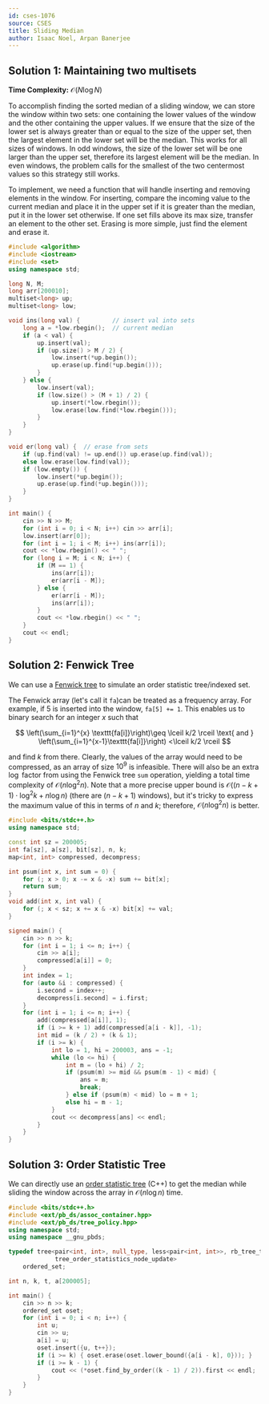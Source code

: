 ```yaml
---
id: cses-1076
source: CSES
title: Sliding Median
author: Isaac Noel, Arpan Banerjee
---
```


## Solution 1: Maintaining two multisets
**Time Complexity:** $\mathcal{O}(N\log N)$

To accomplish finding the sorted median of a sliding window, we can store the
window within two sets: one containing the lower values of the window and the
other containing the upper values. If we ensure that the size of the lower set
is always greater than or equal to the size of the upper set, then the largest
element in the lower set will be the median. This works for all sizes of
windows. In odd windows, the size of the lower set will be one larger than the
upper set, therefore its largest element will be the median. In even windows,
the problem calls for the smallest of the two centermost values so this strategy
still works.

To implement, we need a function that will handle inserting and removing
elements in the window. For inserting, compare the incoming value to the current
median and place it in the upper set if it is greater than the median, put it in
the lower set otherwise. If one set fills above its max size, transfer an
element to the other set. Erasing is more simple, just find the element and
erase it.

<LanguageSection>
<CPPSection>

```cpp
#include <algorithm>
#include <iostream>
#include <set>
using namespace std;

long N, M;
long arr[200010];
multiset<long> up;
multiset<long> low;

void ins(long val) {         // insert val into sets
	long a = *low.rbegin();  // current median
	if (a < val) {
		up.insert(val);
		if (up.size() > M / 2) {
			low.insert(*up.begin());
			up.erase(up.find(*up.begin()));
		}
	} else {
		low.insert(val);
		if (low.size() > (M + 1) / 2) {
			up.insert(*low.rbegin());
			low.erase(low.find(*low.rbegin()));
		}
	}
}

void er(long val) {  // erase from sets
	if (up.find(val) != up.end()) up.erase(up.find(val));
	else low.erase(low.find(val));
	if (low.empty()) {
		low.insert(*up.begin());
		up.erase(up.find(*up.begin()));
	}
}

int main() {
	cin >> N >> M;
	for (int i = 0; i < N; i++) cin >> arr[i];
	low.insert(arr[0]);
	for (int i = 1; i < M; i++) ins(arr[i]);
	cout << *low.rbegin() << " ";
	for (long i = M; i < N; i++) {
		if (M == 1) {
			ins(arr[i]);
			er(arr[i - M]);
		} else {
			er(arr[i - M]);
			ins(arr[i]);
		}
		cout << *low.rbegin() << " ";
	}
	cout << endl;
}
```

</CPPSection>
</LanguageSection>

## Solution 2: Fenwick Tree

We can use a [Fenwick tree](/gold/PURS#binary-indexed-tree) to simulate an order statistic tree/indexed set.

The Fenwick array (let's call it `fa`)can be treated as a frequency array. For example, if 5 is inserted into the window, `fa[5] += 1`. This enables us to binary search for an integer $x$ such that

$$
\left(\sum_{i=1}^{x} \texttt{fa[i]}\right)\geq \lceil k/2 \rceil \text{ and } \left(\sum_{i=1}^{x-1}\texttt{fa[i]}\right) <\lceil k/2 \rceil
$$

and find $k$ from there. Clearly, the values of the array would need to be compressed, as an array of size $10^9$ is infeasible. There will also be an extra $\log$ factor from using the Fenwick tree `sum` operation, yielding a total time complexity of $\mathcal{O}(n\log^2{n})$. Note that a more precise upper bound is $\mathcal{O}((n-k+1) \cdot \log^2{k} + n \log{n})$ (there are $(n-k+1)$ windows), but it's tricky to express the maximum value of this in terms of $n$ and $k$; therefore, $\mathcal{O}(n \log^2{n})$ is better.


<LanguageSection>
<CPPSection>

```cpp
#include <bits/stdc++.h>
using namespace std;

const int sz = 200005;
int fa[sz], a[sz], bit[sz], n, k;
map<int, int> compressed, decompress;

int psum(int x, int sum = 0) {
	for (; x > 0; x -= x & -x) sum += bit[x];
	return sum;
}
void add(int x, int val) {
	for (; x < sz; x += x & -x) bit[x] += val;
}

signed main() {
	cin >> n >> k;
	for (int i = 1; i <= n; i++) {
		cin >> a[i];
		compressed[a[i]] = 0;
	}
	int index = 1;
	for (auto &i : compressed) {
		i.second = index++;
		decompress[i.second] = i.first;
	}
	for (int i = 1; i <= n; i++) {
		add(compressed[a[i]], 1);
		if (i >= k + 1) add(compressed[a[i - k]], -1);
		int mid = (k / 2) + (k & 1);
		if (i >= k) {
			int lo = 1, hi = 200003, ans = -1;
			while (lo <= hi) {
				int m = (lo + hi) / 2;
				if (psum(m) >= mid && psum(m - 1) < mid) {
					ans = m;
					break;
				} else if (psum(m) < mid) lo = m + 1;
				else hi = m - 1;
			}
			cout << decompress[ans] << endl;
		}
	}
}
```
</CPPSection>
</LanguageSection>


<LanguageSection>
<CPPSection>

## Solution 3: Order Statistic Tree

We can directly use an [order statistic tree](https://codeforces.com/blog/entry/11080) (C++) to get the median while sliding the window across the array in $\mathcal{O}(n\log n)$ time.

```cpp
#include <bits/stdc++.h>
#include <ext/pb_ds/assoc_container.hpp>
#include <ext/pb_ds/tree_policy.hpp>
using namespace std;
using namespace __gnu_pbds;

typedef tree<pair<int, int>, null_type, less<pair<int, int>>, rb_tree_tag,
             tree_order_statistics_node_update>
    ordered_set;

int n, k, t, a[200005];

int main() {
	cin >> n >> k;
	ordered_set oset;
	for (int i = 0; i < n; i++) {
		int u;
		cin >> u;
		a[i] = u;
		oset.insert({u, t++});
		if (i >= k) { oset.erase(oset.lower_bound({a[i - k], 0})); }
		if (i >= k - 1) {
			cout << (*oset.find_by_order((k - 1) / 2)).first << endl;
		}
	}
}
```

</CPPSection>
</LanguageSection>
